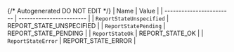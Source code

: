 {/* Autogenerated DO NOT EDIT  */}
| Name                     | Value                    |
| ------------------------ | ------------------------ |
| `ReportStateUnspecified` | REPORT_STATE_UNSPECIFIED |
| `ReportStatePending`     | REPORT_STATE_PENDING     |
| `ReportStateOk`          | REPORT_STATE_OK          |
| `ReportStateError`       | REPORT_STATE_ERROR       |